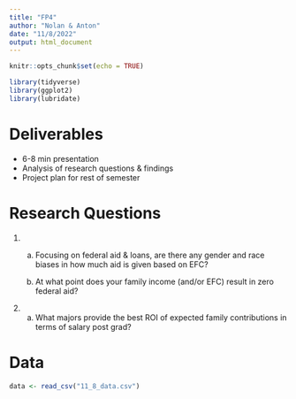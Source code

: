 ```yaml
---
title: "FP4"
author: "Nolan & Anton"
date: "11/8/2022"
output: html_document
---
```


```r
knitr::opts_chunk$set(echo = TRUE)
```
```r
library(tidyverse)
library(ggplot2)
library(lubridate)
```


# Deliverables

- 6-8 min presentation
- Analysis of research questions & findings
- Project plan for rest of semester


# Research Questions

1.
  a. Focusing on federal aid & loans, are there any gender and race biases in how much aid is given based on EFC?

  b. At what point does your family income (and/or EFC) result in zero federal aid?
  
2.

  a. What majors provide the best ROI of expected family contributions in terms of salary post grad?




# Data

```r
data <- read_csv("11_8_data.csv")
```

